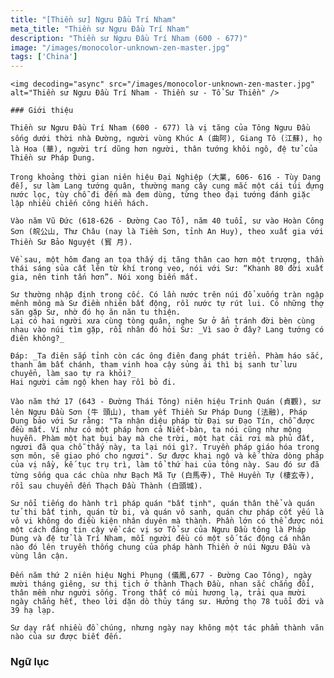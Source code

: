 ```yaml
---
title: "[Thiền sư] Ngưu Đầu Trí Nham"
meta_title: "Thiền sư Ngưu Đầu Trí Nham"
description: "Thiền sư Ngưu Đầu Trí Nham (600 - 677)"
image: "/images/monocolor-unknown-zen-master.jpg"
tags: ['China']
---
```


<div className="grid xl:grid-cols-8 lg:grid-cols-8 md:grid-cols-2 sm:grid-cols-2 xs:grid-cols-1 gap-8 bg-body dark:bg-darkmode-body">

  <div className="lg:col-span-3 md:col-span-1">

    <img decoding="async" src="/images/monocolor-unknown-zen-master.jpg" alt="Thiền sư Ngưu Đầu Trí Nham - Thiền sư - Tổ Sư Thiền" />

    ### Giới thiệu

    Thiền sư Ngưu Đầu Trí Nham (600 - 677) là vị tăng của Tông Ngưu Đầu sống dưới thời nhà Đường, người vùng Khúc A (曲阿), Giang Tô (江蘇), họ là Hoa (華), người trí dũng hơn người, thân tướng khôi ngô, đệ tử của Thiền sư Pháp Dung.

    Trong khoảng thời gian niên hiệu Đại Nghiệp (大業, 606- 616 - Tùy Dạng đế), sư làm Lang tướng quân, thường mang cây cung mắc một cái túi đựng nước lọc, tùy chỗ đi đến mà đem dùng, từng theo đại tướng đánh giặc lập nhiều chiến công hiển hách.

    Vào năm Vũ Đức (618-626 - Đường Cao Tổ), năm 40 tuổi, sư vào Hoàn Công Sơn (皖公山, Thư Châu (nay là Tiềm Sơn, tỉnh An Huy), theo xuất gia với Thiền Sư Bảo Nguyệt (寳 月).

    Về sau, một hôm đang an tọa thấy dị tăng thân cao hơn một trượng, thần thái sáng sủa cất lên từ khí trong veo, nói với Sư: “Khanh 80 đời xuất gia, nên tinh tấn hơn”. Nói xong biến mất.

    Sư thường nhập định trong cốc. Có lần nước trên núi đổ xuống tràn ngập mênh mông mà Sư điềm nhiên bất động, rồi nước tự rút lui. Có những thợ săn gặp Sư, nhờ đó họ ăn năn tu thiện.
    Lại có hai người xưa cùng tòng quân, nghe Sư ở ẩn tránh đời bèn cùng nhau vào núi tìm gặp, rồi nhân đó hỏi Sư: _Vì sao ở đây? Lang tướng có điên không?_

    Đáp: _Ta điên sắp tỉnh còn các ông điên đang phát triển. Phàm háo sắc, thanh âm bất chánh, tham vinh hoa cậy sủng ái thì bị sanh tử lưu chuyển, làm sao tự ra khỏi?_
    Hai người cảm ngộ khen hay rồi bỏ đi.

    Vào năm thứ 17 (643 - Đường Thái Tông) niên hiệu Trinh Quán (貞觀), sư lên Ngưu Đầu Sơn (牛 頭山), tham yết Thiền Sư Pháp Dung (法融), Pháp Dung bảo với Sư rằng: "Ta nhận diệu pháp từ Đại sư Đạo Tín, chỗ được đều mất. Ví như có một pháp hơn cả Niết-bàn, ta nói cũng như mộng huyễn. Phàm một hạt bụi bay mà che trời, một hạt cải rơi mà phủ đất, ngươi đã qua chỗ thấy này, ta lại nói gì?. Truyền pháp giáo hóa trong sơn môn, sẽ giao phó cho ngươi". Sư được khai ngộ và kế thừa dòng pháp của vị nầy, kế tục trụ trì, làm tổ thứ hai của tông này. Sau đó sư đã từng sống qua các chùa như Bạch Mã Tự (白馬寺), Thê Huyền Tự (棲玄寺), rồi sau chuyển đến Thạch Đầu Thành (白頭城).

    Sư nổi tiếng do hành trì pháp quán "bất tịnh", quán thân thể và quán tử thi bất tịnh, quán từ bi, và quán vô sanh, quán chư pháp cốt yếu là vô vi không do điều kiện nhân duyên mà thành. Phần lớn có thể được nói một cách đáng tin cậy về các vị sơ Tổ sư của Ngưu Đầu tông là Pháp Dung và đệ tử là Trí Nham, mỗi người đều có một số tác động cá nhân nào đó lên truyền thống chung của pháp hành Thiền ở núi Ngưu Đầu và vùng lân cận.

    Đến năm thứ 2 niên hiệu Nghi Phụng (儀鳳,677 - Đường Cao Tông), ngày mười tháng giêng, sư thị tịch ở thành Thạch Đầu, nhan sắc chẳng đổi, thân mềm như người sống. Trong thất có mùi hương lạ, trải qua mười ngày chẳng hết, theo lời dặn dò thủy táng sư. Hưởng thọ 78 tuổi đời và 39 hạ lạp.

    Sư dạy rất nhiều đồ chúng, nhưng ngày nay không một tác phẩm thành văn nào của sư được biết đến.
  </div>

<div className="lg:col-span-5 md:col-span-1">

  ### Ngữ lục



</div>

</div>
